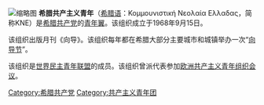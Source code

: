 [[File:Logo_KNE.png|缩略图]]
'''希腊共产主义青年'''（[[希腊语|希腊语]]：Κομμουνιστική Νεολαία Ελλαδας，简称KNE）是[[希腊共产党|希腊共产党]]的[[青年翼|青年翼]]。该组织成立于1968年9月15日。

该组织出版月刊《向导》。该组织每年都在希腊大部分主要城市和城镇举办一次“[[向导节|向导节]]”。

该组织是[[世界民主青年联盟|世界民主青年联盟]]的成员。该组织曾派代表参加[[欧洲共产主义青年组织会议|欧洲共产主义青年组织会议]]。

[[Category:希腊共产党|Category:希腊共产党]]
[[Category:共产主义青年团|Category:共产主义青年团]]